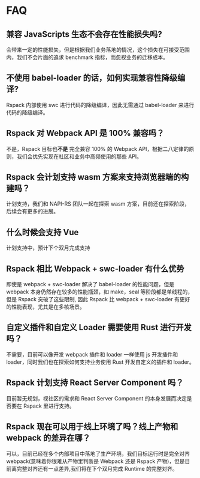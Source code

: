# FAQ

## 兼容 JavaScripts 生态不会存在性能损失吗?

会带来一定的性能损失，但是根据我们业务落地的情况，这个损失在可接受范围内，我们不会片面的追求 benchmark 指标，而忽视业务的迁移成本。

## 不使用 babel-loader 的话，如何实现兼容性降级编译?

Rspack 内部使用 swc 进行代码的降级编译，因此无需通过 babel-loader 来进行代码的降级编译。

## Rspack 对 Webpack API 是 100% 兼容吗？

不是，Rspack 目标也**不是** 完全兼容 100% 的 Webpack API，根据二八定律的原则，我们会优先实现在社区和业务中高频使用的那些 API。

## Rspack 会计划支持 wasm 方案来支持浏览器端的构建吗？

计划支持，我们和 NAPI-RS 团队一起在探索 wasm 方案，目前还在探索阶段，后续会有更多的进展。

## 什么时候会支持 Vue

计划支持中，预计下个双月完成支持

## Rspack 相比 Webpack + swc-loader 有什么优势

即使是 webpack + swc-loader 解决了 babel-loader 的性能问题，但是 webpack 本身仍然存在较多的性能瓶颈，如 make，seal 等阶段都是单线程的，但是 Rspack 突破了这些限制, 因此 Rspack 比 webpack + swc-loader 有更好的性能表现，尤其是在多核场景。

## 自定义插件和自定义 Loader 需要使用 Rust 进行开发吗？

不需要，目前可以像开发 webpack 插件和 loader 一样使用 js 开发插件和 loader，同时我们也在探索如何支持业务使用 Rust 开发自定义的插件和 loader。

## Rspack 计划支持 React Server Component 吗？

目前暂无规划，视社区的需求和 React Server Component 的本身发展而决定是否要在 Rspack 里进行支持。

## Rspack 现在可以用于线上环境了吗？线上产物和 webpack 的差异在哪？

可以，目前已经在多个内部项目中落地了生产环境，我们目标运行时是完全对齐 webpack(意味着你很难从产物里判断是 Webpack 还是 Rspack 产物)，但是目前离完整对齐还有一点差异,我们将在下个双月完成 Runtime 的完整对齐。
